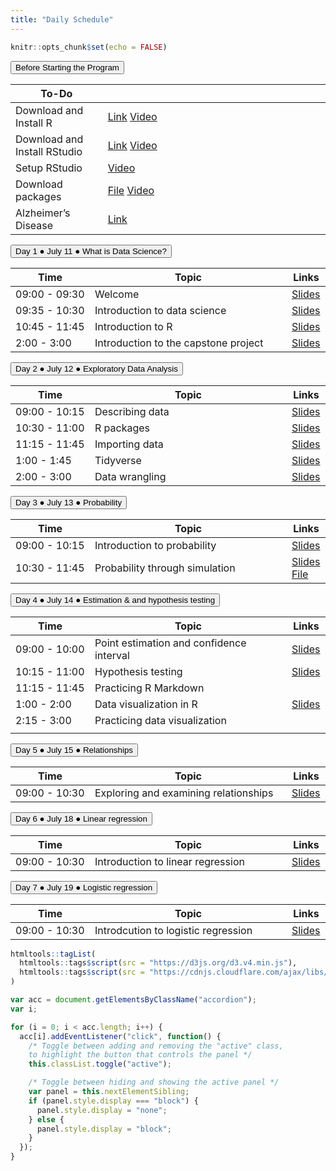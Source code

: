 ```yaml
---
title: "Daily Schedule"
---
```


```r
knitr::opts_chunk$set(echo = FALSE)
```

<button class="accordion">Before Starting the Program</button>
<div class="panel"> 

| To-Do         |                              | 
|---------------|------------------------------------|
| Download and Install R | [Link](https://mirror.las.iastate.edu/CRAN/) [Video](https://uci.yuja.com/V/Video?v=3173351&node=10757512&a=280036139&autoplay=1)|
| Download and Install RStudio| [Link](https://www.rstudio.com/products/rstudio/download/)  [Video](https://uci.yuja.com/V/Video?v=3173359&node=10757552&a=664679852&autoplay=1)|
|Setup RStudio| [Video](https://uci.yuja.com/V/Video?v=3173384&node=10757676&a=717681262&autoplay=1)       |
|Download packages |<a href="R-code/code-00-setup.R" download>File</a> [Video](https://uci.yuja.com/V/Video?v=3173415&node=10757778&a=1269482034&autoplay=1)|
|Alzheimer's Disease | [Link](https://www.youtube.com/watch?v=LrcL3vJjN2g) |

</div>


<!-- connecting to UCI email address-->
		
<button class="accordion">Day 1 &#9679; July 11 &#9679; What is Data Science? </button>
<div class="panel">

| Time          | Topic                              | Links |
|---------------|------------------------------------|-------|
| 09:00 - 09:30 | Welcome                            |[Slides](https://cosmos-datascience.github.io/slides/week01/01a-welcome.html)|
| 09:35 - 10:30 | Introduction to data science    |[Slides](https://cosmos-datascience.github.io/slides/week01/01b-intro-data-science.html)|
| 10:45 - 11:45 | Introduction to R    |[Slides](https://cosmos-datascience.github.io/slides/week01/Lab-01-R-intro.html)|
| 2:00 - 3:00 | Introduction to the capstone project |                [Slides](https://cosmos-datascience.github.io/slides/week01/01c-intro-capstone-project.pdf)|

</div>
		




<button class="accordion">Day 2 &#9679; July 12 &#9679; Exploratory Data Analysis </button>
<div class="panel">

| Time          | Topic                              | Links |
|---------------|------------------------------------|-------|
| 09:00 - 10:15 | Describing data                            |[Slides](https://cosmos-datascience.github.io/slides/week01/02a-describe-data.html) |
| 10:30 - 11:00 | R packages |[Slides](https://cosmos-datascience.github.io/slides/week01/Lab-02-R-packages.html)       |
| 11:15 - 11:45 | Importing data               |[Slides](https://cosmos-datascience.github.io/slides/week01/Lab-03-import-data.html)  |
| 1:00 - 1:45 | Tidyverse              | [Slides](https://cosmos-datascience.github.io/slides/week01/Lab-04-intro-tidyverse.html)     |
| 2:00 - 3:00 | Data wrangling              | [Slides](https://cosmos-datascience.github.io/slides/week01/Lab-05-data-wrangling.html)     |

</div>
	
	

<button class="accordion">Day 3 &#9679; July 13 &#9679; Probability </button>
<div class="panel">

| Time          | Topic                              | Links |
|---------------|------------------------------------|-------|
| 09:00 - 10:15 | Introduction to probability                            |[Slides](https://cosmos-datascience.github.io/slides/week01/03a-intro-prob.html)|
| 10:30 - 11:45 | Probability through simulation         | [Slides](https://cosmos-datascience.github.io/slides/week01/03b-intro-prob-simulation.pdf) [File](https://cosmos-datascience.github.io/slides/week01/03b-intro-prob-simulation-code.R)|

</div>
		



<button class="accordion">Day 4 &#9679; July 14 &#9679; Estimation & and hypothesis testing </button>
<div class="panel">

| Time          | Topic                              | Links |
|---------------|------------------------------------|-------|
| 09:00 - 10:00 | Point estimation and confidence interval                        |[Slides](https://cosmos-datascience.github.io/slides/week01/04a-estimation.html) |
| 10:15 - 11:00 | Hypothesis testing                        |[Slides](https://cosmos-datascience.github.io/slides/week01/04b-hypothesis.html) |
| 11:15 - 11:45 | Practicing R  Markdown            | |
| 1:00 - 2:00 | Data visualization in R |[Slides](https://cosmos-datascience.github.io/slides/week01/Lab-02b-visualize-data-schetzsle.html)       |
| 2:15 - 3:00 | Practicing data visualization              | 
|

</div>
	
	


<button class="accordion">Day 5 &#9679; July 15 &#9679; Relationships </button>
<div class="panel">

| Time          | Topic                              | Links |
|---------------|------------------------------------|-------|
| 09:00 - 10:30 | Exploring and examining relationships |[Slides](https://cosmos-datascience.github.io/slides/week01/05a-relationship.html)|

</div>
		





<button class="accordion">Day 6 &#9679; July 18 &#9679; Linear regression </button>
<div class="panel">

| Time          | Topic                              | Links |
|---------------|------------------------------------|-------|
| 09:00 - 10:30 | Introduction to linear regression  |[Slides](https://cosmos-datascience.github.io/slides/week02/01a-regression.html)|

</div>
		



<button class="accordion">Day 7 &#9679; July 19 &#9679; Logistic regression </button>
<div class="panel">

| Time          | Topic                              | Links |
|---------------|------------------------------------|-------|
| 09:00 - 10:30 | Introdcution to logistic regression  | [Slides](https://cosmos-datascience.github.io/slides/week02/02a-logit.html) |
</div>
		


	
	
```r
htmltools::tagList(
  htmltools::tags$script(src = "https://d3js.org/d3.v4.min.js"),
  htmltools::tags$script(src = "https://cdnjs.cloudflare.com/ajax/libs/dimple/2.3.0/dimple.latest.min.js")
)
```

```js
var acc = document.getElementsByClassName("accordion");
var i;

for (i = 0; i < acc.length; i++) {
  acc[i].addEventListener("click", function() {
    /* Toggle between adding and removing the "active" class,
    to highlight the button that controls the panel */
    this.classList.toggle("active");

    /* Toggle between hiding and showing the active panel */
    var panel = this.nextElementSibling;
    if (panel.style.display === "block") {
      panel.style.display = "none";
    } else {
      panel.style.display = "block";
    }
  });
}
```
